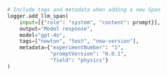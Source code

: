 ```python Python
# Include tags and metadata when adding a new Span
logger.add_llm_span(
    input=[{"role": "system", "content": prompt}],
    output="Model response",
    model="gpt-4o",
    tags=["newton", "test", "new-version"],
    metadata={"experimentNumber": "1",
              "promptVersion": "0.0.1",
              "field": "physics"}
)
```
